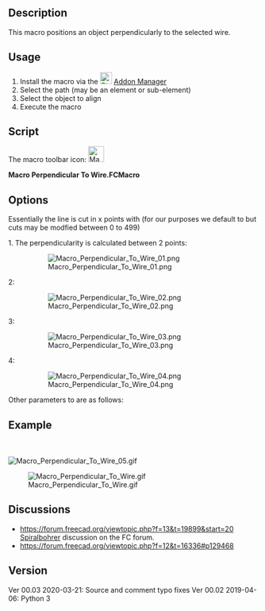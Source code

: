 <languages/>
{{Macro
|Name=Macro Perpendicular To Wire
|Icon=Macro_Perpendicular_To_Wire.png
|Description=This macro positions an object perpendicularly to the selected wire.
|Author=Mario52
|Version=00.03
|Date=2020-03-31
|FCVersion=All
|Download=[https://wiki.freecad.org/images/0/0c/Macro_Perpendicular_To_Wire.png ToolBar Icon].
}}

==Description==
This macro positions an object perpendicularly to the selected wire.

==Usage== 

# Install the macro via the [[Image:Std_AddonMgr.svg|24px|link=Std_AddonMgr]] [[Std_AddonMgr|Addon Manager]]
# Select the path (may be an element or sub-element)
# Select the object to align
# Execute the macro

==Script==

The macro toolbar icon: [[File:Macro Perpendicular To Wire.png|32px]]

'''Macro Perpendicular To Wire.FCMacro'''

{{MacroCode|code=
# -*- coding: utf-8 -*-
__title__   = "Macro Perpendicular To Wire"
__author__  = "Mario52"
__url__     = "https://wiki.freecad.org/Macro_Perpendicular_To_Wire"
__version__ = "00.03"
__date__    = "31/03/2020"

import Draft, Part

try:
    sel = FreeCADGui.Selection.getSelection()                               # Select an object
    
    lineSelected = FreeCADGui.Selection.getSelectionEx()[0].SubObjects[0]   # first object the Path object or SubObjects
    myCircle     = sel[1]                                                   # second object
    
    pointsDirection  = []
    
    pointsDirection = lineSelected.discretize(Number=500)                   # discretize the path line first selection
    
    v=pointsDirection[0].sub(pointsDirection[1])                            # avec vecteurs 1 et 2 (direction debut ligne)
    r=App.Rotation(App.Vector(0,0,1),v)
    
    pl=FreeCAD.Placement()                                                  # placement object
    pl.Rotation.Q = r.Q
    pl.Base = pointsDirection[0]
    myCircle.Placement = pl
    
    del pointsDirection[:]
    FreeCAD.ActiveDocument.recompute()
except Exception:
    print( "Select two objects. 1:The path 2:The object to align" )

}}

==Options==

Essentially the line is cut in x points with {{incode|discretize()}} (for our purposes we default to {{incode|Number&#61;500}} but cuts may be modfied between  0 to 499)

{{Code|code=
    pointsDirection = lineSelected.Shape.discretize(Number=500)             # discretize the path line first selection
}}
1. The perpendicularity is calculated between 2 points:
{{Code|code=
v=pointsDirection[0].sub(pointsDirection[1])          # perpendicular of first > second point
}}

:[[File:Macro Perpendicular To Wire 01.png]]
{{clear}}
2:

{{Code|code=
v=pointsDirection[-1].sub(pointsDirection[-2])       # perpendicular of last > before last point
pl.Base = pointsDirection[-1]                        # position base last point}}

:[[File:Macro Perpendicular To Wire 02.png]]
{{clear}}
3:

{{Code|code=
v=pointsDirection[100].sub(pointsDirection[101])   # perpendicular of point 100 > point 101
pl.Base = pointsDirection[100]                     # position base point 100}}

:[[File:Macro Perpendicular To Wire 03.png]]
{{clear}}
4:

{{Code|code=
v=pointsDirection[0].sub(pointsDirection[-1])         # perpendicular of first point > last point
pl.Base = pointsDirection[0]                          # position base first point}}

:[[File:Macro Perpendicular To Wire 04.png]]
{{clear}}

Other parameters to {{incode|discretize()}} are as follows:

{{Code|code=
# Discretizes the edge and returns a list of points.
# Forum thread: https://forum.freecad.org/viewtopic.php?f=12&t=16336#p129468
# The function accepts keywords as argument:
# discretize(Number=n) => gives a list of 'n' equidistant points
# discretize(QuasiNumber=n) => gives a list of 'n' quasi equidistant points (is faster than the method above)
# discretize(Distance=d) => gives a list of equidistant points with distance 'd'
# discretize(Deflection=d) => gives a list of points with a maximum deflection 'd' to the edge
# discretize(QuasiDeflection=d) => gives a list of points with a maximum deflection 'd' to the edge (faster)
# discretize(Angular=a,Curvature=c,[Minimum=m]) => gives a list of points with an angular deflection of 'a'
# and a curvature deflection of 'c'. Optionally a minimum number of points
# can be set which by default is set to 2.
}}

==Example==
<br /><br />
[[File:Macro Perpendicular To Wire 05.gif]]
{{clear}}

[[File:Macro Perpendicular To Wire.gif]]

==Discussions==

* [[https://forum.freecad.org/viewtopic.php?f=13&t=19899&start=20 Spiralbohrer]] discussion on the FC forum.
* https://forum.freecad.org/viewtopic.php?f=12&t=16336#p129468

==Version==

Ver 00.03 2020-03-21: Source and comment typo fixes 
Ver 00.02 2019-04-06: Python 3